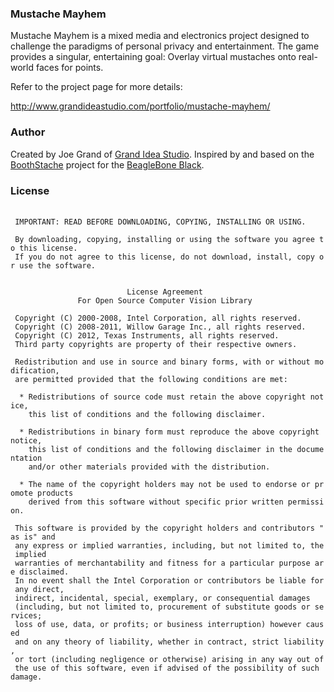 === Mustache Mayhem ===
Mustache Mayhem is a mixed media and electronics project designed to challenge the paradigms of personal privacy and entertainment. The game provides a singular, entertaining goal: Overlay virtual mustaches onto real-world faces for points.

Refer to the project page for more details:

http://www.grandideastudio.com/portfolio/mustache-mayhem/

=== Author ===
Created by Joe Grand of [http://www.grandideastudio.com Grand Idea Studio]. Inspired by and based on the [http://www.element14.com/community/community/designcenter/single-board-computers/next-gen_beaglebone/blog/2013/06/01/boothstache-facial-hair-fun-with-beaglebone-black BoothStache] project for the [http://beagleboard.org/black BeagleBone Black].

=== License ===
 <nowiki>
 IMPORTANT: READ BEFORE DOWNLOADING, COPYING, INSTALLING OR USING. 
 
 By downloading, copying, installing or using the software you agree to this license.
 If you do not agree to this license, do not download, install, copy or use the software.
 
 
                          License Agreement
               For Open Source Computer Vision Library
 
 Copyright (C) 2000-2008, Intel Corporation, all rights reserved.
 Copyright (C) 2008-2011, Willow Garage Inc., all rights reserved.
 Copyright (C) 2012, Texas Instruments, all rights reserved.
 Third party copyrights are property of their respective owners.
 
 Redistribution and use in source and binary forms, with or without modification,
 are permitted provided that the following conditions are met:
 
  * Redistributions of source code must retain the above copyright notice,
    this list of conditions and the following disclaimer.
 
  * Redistributions in binary form must reproduce the above copyright notice,
    this list of conditions and the following disclaimer in the documentation
    and/or other materials provided with the distribution.
 
  * The name of the copyright holders may not be used to endorse or promote products
    derived from this software without specific prior written permission.
 
 This software is provided by the copyright holders and contributors "as is" and
 any express or implied warranties, including, but not limited to, the implied
 warranties of merchantability and fitness for a particular purpose are disclaimed.
 In no event shall the Intel Corporation or contributors be liable for any direct,
 indirect, incidental, special, exemplary, or consequential damages
 (including, but not limited to, procurement of substitute goods or services;
 loss of use, data, or profits; or business interruption) however caused
 and on any theory of liability, whether in contract, strict liability,
 or tort (including negligence or otherwise) arising in any way out of
 the use of this software, even if advised of the possibility of such damage.
</nowiki>
